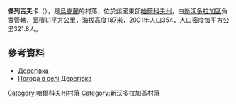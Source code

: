{{coord|49|38|24|N|35|45|55|E|scale:100000_region:UA|display=title}}

'''傑列吉夫卡'''（{{lang-uk|Дерегівка}}），是[[烏克蘭|烏克蘭]]的村落，位於該國東部[[哈爾科夫州|哈爾科夫州]]，由[[新沃多拉加區|新沃多拉加區]]負責管轄，面積1.1平方公里，海拔高度187米，2001年人口354，人口密度每平方公里321.8人。

==參考資料==
* [http://w1.c1.rada.gov.ua/pls/z7502/A005?rdat1=09.01.2009&rf7571=33785 Дерегівка]{{dead link|date=2017年11月 |bot=InternetArchiveBot |fix-attempted=yes }}
* [http://weather.in.ua/ua/har'kovskaja/6562 Погода в селі Дерегівка] {{Wayback|url=http://weather.in.ua/ua/har'kovskaja/6562 |date=20160323024929 }}

{{DEFAULTSORT:Дерегівка}}
[[Category:哈爾科夫州村落|Category:哈爾科夫州村落]]
[[Category:新沃多拉加區村落|Category:新沃多拉加區村落]]


{{Kharkiv-geo-stub}}